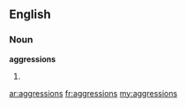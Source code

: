 ==English==

===Noun===
'''aggressions'''

# {{plural of|aggression}}

[[ar:aggressions]]
[[fr:aggressions]]
[[my:aggressions]]